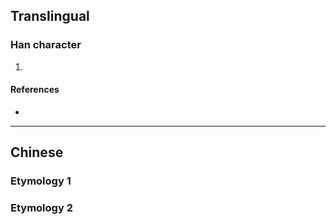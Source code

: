 {{character info/new}}
==Translingual==

===Han character===
{{Han char|rn=102|rad=田|as=03|sn=8|four=|canj=WNO|ids=⿰田久}}

# {{defn|Han|sort=田03}}

====References====
* {{Han ref|kx=0759.190|dkj=21750|hdz=42530.130|uh=7542|ud=30018}}

----

==Chinese==

===Etymology 1===
{{zh-see|畝|v}}
===Etymology 2===
{{zh-see|㙀|v}}